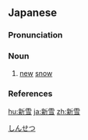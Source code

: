 ==Japanese==
{{ja-kanjitab|しん|せつ|yomi=o}}

===Pronunciation===
{{ja-pron|yomi=o|しんせつ|acc=0|acc_ref=DJR}}

===Noun===
{{ja-noun|しんせつ}}

# [[new]] [[snow]]

===References===
<references/>

[[Category:ja:Snow|しんせつ]]

[[hu:新雪]]
[[ja:新雪]]
[[zh:新雪]]